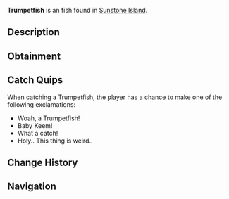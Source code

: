 {{FishInfobox
|image          = Trumpetfish.png
|rarity         = Unusual
|sea            = First Sea
|location       = [[Sunstone Island]]
|sublocation    = 
|sources        = Fishing Rod
|radar_location = 
|xp             = 80
|weather        = 
|time           = Day
|season         = Autumn, Summer
|bait           = Shrimp
|base_weight    = 2
|base_value     = 100
|weight_range   = 1.1
|base_chance    = 40
|base_resil     = 60
}}
'''Trumpetfish''' is an {{Rarity|Unusual}} fish found in [[Sunstone Island]].

== Description ==
{{Description|The Trumpetfish is a long, slender fish known for its tubular body and pointed snout. Its unique shape makes it a fascinating sight for visitors of Sunstone.|Bestiary Entry}}

== Obtainment ==
{{Description|Found in the waters near Sunstone Island during the day.|Bestiary Hint}}
{{Fish Availability|
Sunstone Island
|top_rods      = 
Krampus's Rod\251137.74\184467.1;
Magma Rod\241739.74\177564.03;
Plastic Rod\222455.57\162495.75;
Buddy Bond Rod\165252.71\139279.52;
Fast Rod\159812.36\177855.44;
Flimsy Rod\131930.74\220724.81;
Astralhook Rod\137207.72\44977.5;
Ethereal Prism Rod\136877.26\44974.81;
Seraphic Rod\131243.83\44021.81;
No-Life Rod\129273.26\44188.73;
Rod Of The Forgotten Fang\122862.21\41301.5;
Trident Rod\122289.62\39161.58;
Free Spirit Rod\118499.09\37947.72;
Challenger's Rod\118356.67\40377.36;
Rod Of The Depths\110454.59\37372.07;
Rod Of The Exalted One\109093.35\36263.66;
Zeus Rod\107829.26\37068.15;
Verdant Shear Rod\105794.9\36558.53;
Blazebringer Rod\102336.31\35179.85;
Depthseeker Rod\97062.83\33595.13;
Avalanche Rod\87618.34\30345.18;
Volcanic Rod\84017.11\28882.31;
Training Rod\76298.8\66982.27;
Steady Rod\38989.9\9715.08
|recommended   = Ethereal Prism Rod
}}

== Catch Quips ==
When catching a Trumpetfish, the player has a chance to make one of the following exclamations:
* Woah, a Trumpetfish!
* Baby Keem!
* What a catch!
* Holy.. This thing is weird..

== Change History ==
{{Change History|{{subst:Current Version}}}}

== Navigation ==
{{Fish Navbox|Sunstone Island}}